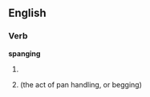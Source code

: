 ==English==

===Verb===
'''spanging'''

# {{present participle of|[[spang]]}}
# {{present participle of|[[spange]]}} (the act of pan handling, or begging)